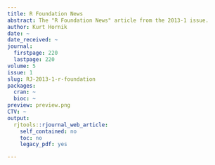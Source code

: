 ```yaml
---
title: R Foundation News
abstract: The "R Foundation News" article from the 2013-1 issue.
author: Kurt Hornik
date: ~
date_received: ~
journal:
  firstpage: 220
  lastpage: 220
volume: 5
issue: 1
slug: RJ-2013-1-r-foundation
packages:
  cran: ~
  bioc: ~
preview: preview.png
CTV: ~
output:
  rjtools::rjournal_web_article:
    self_contained: no
    toc: no
    legacy_pdf: yes

---
```

